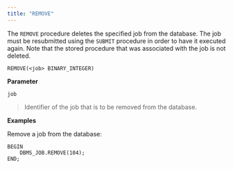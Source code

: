 ```yaml
---
title: "REMOVE"
---
```




The `REMOVE` procedure deletes the specified job from the database. The job must be resubmitted using the `SUBMIT` procedure in order to have it executed again. Note that the stored procedure that was associated with the job is not deleted.

    REMOVE(<job> BINARY_INTEGER)

**Parameter**

`job`

> Identifier of the job that is to be removed from the database.

**Examples**

Remove a job from the database:

    BEGIN
        DBMS_JOB.REMOVE(104);
    END;
